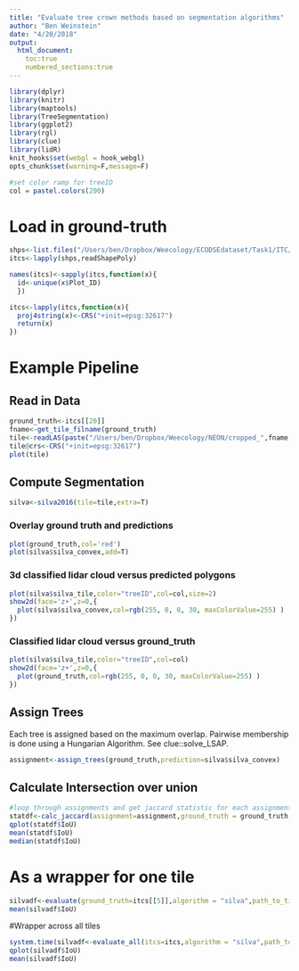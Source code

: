 ```yaml
---
title: "Evaluate tree crown methods based on segmentation algorithms"
author: "Ben Weinstein"
date: "4/20/2018"
output: 
  html_document:
    toc:true
    numbered_sections:true
---
```


```r
library(dplyr)
library(knitr)
library(maptools)
library(TreeSegmentation)
library(ggplot2)
library(rgl)
library(clue)
library(lidR)
knit_hooks$set(webgl = hook_webgl)
opts_chunk$set(warning=F,message=F)

#set color ramp for treeID
col = pastel.colors(200)

```

# Load in ground-truth
```r
shps<-list.files("/Users/ben/Dropbox/Weecology/ECODSEdataset/Task1/ITC/",pattern=".shp",full.names = T)
itcs<-lapply(shps,readShapePoly)

names(itcs)<-sapply(itcs,function(x){
  id<-unique(x$Plot_ID)
  })

itcs<-lapply(itcs,function(x){
  proj4string(x)<-CRS("+init=epsg:32617")
  return(x)
})
```
# Example Pipeline

## Read in Data
```r
ground_truth<-itcs[[20]]
fname<-get_tile_filname(ground_truth)
tile<-readLAS(paste("/Users/ben/Dropbox/Weecology/NEON/cropped_",fname,sep=""))
tile@crs<-CRS("+init=epsg:32617")
plot(tile)
```

## Compute Segmentation

```r
silva<-silva2016(tile=tile,extra=T)
```

### Overlay ground truth and predictions

```r
plot(ground_truth,col='red')
plot(silva$silva_convex,add=T)
```

### 3d classified lidar cloud versus predicted polygons

```r
plot(silva$silva_tile,color="treeID",col=col,size=2)
show2d(face='z+',z=0,{
  plot(silva$silva_convex,col=rgb(255, 0, 0, 30, maxColorValue=255) )
})
```


### Classified lidar cloud versus ground_truth

```r
plot(silva$silva_tile,color="treeID",col=col)
show2d(face='z+',z=0,{
  plot(ground_truth,col=rgb(255, 0, 0, 30, maxColorValue=255) )
})
```

## Assign Trees

Each tree is assigned based on the maximum overlap. Pairwise membership is done using a Hungarian Algorithm. See clue::solve_LSAP.

```r
assignment<-assign_trees(ground_truth,prediction=silva$silva_convex)
```

## Calculate Intersection over union

```r
#loop through assignments and get jaccard statistic for each assignment pair
statdf<-calc_jaccard(assignment=assignment,ground_truth = ground_truth,prediction=silva$silva_convex)
qplot(statdf$IoU)
mean(statdf$IoU)
median(statdf$IoU)
```

# As a wrapper for one tile
```r
silvadf<-evaluate(ground_truth=itcs[[5]],algorithm = "silva",path_to_tiles="/Users/ben/Dropbox/Weecology/NEON/cropped_")
mean(silvadf$IoU)
```

#Wrapper across all tiles

```r
system.time(silvadf<-evaluate_all(itcs=itcs,algorithm = "silva",path_to_tiles="/Users/ben/Dropbox/Weecology/NEON/cropped_"))
qplot(silvadf$IoU)
mean(silvadf$IoU)
```
